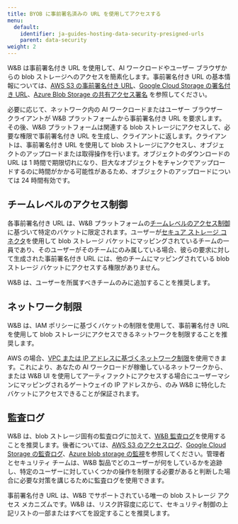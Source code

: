```yaml
---
title: BYOB に事前署名済みの URL を使用してアクセスする
menu:
  default:
    identifier: ja-guides-hosting-data-security-presigned-urls
    parent: data-security
weight: 2
---
```


W&B は事前署名付き URL を使用して、AI ワークロードやユーザー ブラウザからの blob ストレージへのアクセスを簡素化します。事前署名付き URL の基本情報については、[AWS S3 の事前署名付き URL](https://docs.aws.amazon.com/AmazonS3/latest/userguide/using-presigned-url.html)、[Google Cloud Storage の署名付き URL](https://cloud.google.com/storage/docs/access-control/signed-urls)、[Azure Blob Storage の共有アクセス署名](https://learn.microsoft.com/azure/storage/common/storage-sas-overview) を参照してください。

必要に応じて、ネットワーク内の AI ワークロードまたはユーザー ブラウザー クライアントが W&B プラットフォームから事前署名付き URL を要求します。その後、W&B プラットフォームは関連する blob ストレージにアクセスして、必要な権限で事前署名付き URL を生成し、クライアントに返します。クライアントは、事前署名付き URL を使用して blob ストレージにアクセスし、オブジェクトのアップロードまたは取得操作を行います。オブジェクトのダウンロードの URL は 1 時間で期限切れになり、巨大なオブジェクトをチャンクでアップロードするのに時間がかかる可能性があるため、オブジェクトのアップロードについては 24 時間有効です。

## チームレベルのアクセス制御

各事前署名付き URL は、W&B プラットフォームの[チームレベルのアクセス制御](/ja/platform/hosting/iam/access-management/manage-organization#add-and-manage-teams) に基づいて特定のバケットに限定されます。ユーザーが[セキュア ストレージ コネクタ](/ja/platform/hosting/data-security/secure-storage-connector/)を使用して blob ストレージ バケットにマッピングされているチームの一員であり、そのユーザーがそのチームにのみ属している場合、彼らの要求に対して生成された事前署名付き URL には、他のチームにマッピングされている blob ストレージ バケットにアクセスする権限がありません。

<Note>
W&B は、ユーザーを所属すべきチームのみに追加することを推奨します。
</Note>

## ネットワーク制限

W&B は、IAM ポリシーに基づくバケットの制限を使用して、事前署名付き URL を使用して blob ストレージにアクセスできるネットワークを制限することを推奨します。

AWS の場合、[VPC または IP アドレスに基づくネットワーク制限](https://docs.aws.amazon.com/AmazonS3/latest/userguide/using-presigned-url.html#PresignedUrlUploadObject-LimitCapabilities)を使用できます。これにより、あなたの AI ワークロードが稼働しているネットワークから、または W&B UI を使用してアーティファクトにアクセスする場合にユーザーマシンにマッピングされるゲートウェイの IP アドレスから、のみ W&B に特化したバケットにアクセスできることが保証されます。

## 監査ログ

W&B は、blob ストレージ固有の監査ログに加えて、[W&B 監査ログ](/ja/platform/hosting/monitoring-usage/audit-logging/)を使用することを推奨します。後者については、[AWS S3 のアクセスログ](https://docs.aws.amazon.com/AmazonS3/latest/userguide/ServerLogs.html)、[Google Cloud Storage の監査ログ](https://cloud.google.com/storage/docs/audit-logging)、[Azure blob storage の監視](https://learn.microsoft.com/azure/storage/blobs/monitor-blob-storage)を参照してください。管理者とセキュリティ チームは、W&B 製品でどのユーザーが何をしているかを追跡し、特定のユーザーに対していくつかの操作を制限する必要があると判断した場合に必要な対策を講じるために監査ログを使用できます。

<Note>
事前署名付き URL は、W&B でサポートされている唯一の blob ストレージ アクセス メカニズムです。W&B は、リスク許容度に応じて、セキュリティ制御の上記リストの一部またはすべてを設定することを推奨します。
</Note>